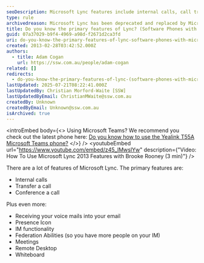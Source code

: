 ```yaml
---
seoDescription: Microsoft Lync features include internal calls, call transfer, conference calling and more, with presence icons, IM functionality, federation abilities, meetings, remote desktop and whiteboard capabilities.
type: rule
archivedreason: Microsoft Lync has been deprecated and replaced by Microsoft Teams, which offers enhanced features and functionality. See https://www.ssw.com.au/rules/rules-to-better-microsoft-teams/
title: Do you know the primary features of Lync? (Software Phones with Microsoft Lync)
guid: 07a37029-b9f4-4969-a98d-f2671d2ca3fd
uri: do-you-know-the-primary-features-of-lync-software-phones-with-microsoft-lync
created: 2013-02-28T03:42:52.000Z
authors:
  - title: Adam Cogan
    url: https://ssw.com.au/people/adam-cogan
related: []
redirects:
  - do-you-know-the-primary-features-of-lync-(software-phones-with-microsoft-lync)
lastUpdated: 2025-07-21T08:22:41.000Z
lastUpdatedBy: Christian Morford-Waite [SSW]
lastUpdatedByEmail: ChristianMWaite@ssw.com.au
createdBy: Unknown
createdByEmail: Unknown@ssw.com.au
isArchived: true
---
```


<introEmbed
  body={<>
Using Microsoft Teams? We recommend you check out the latest phone here: [Do you know how to use the Yealink T55A Microsoft Teams phone?](/do-you-know-how-to-use-the-yealink-t55a-microsoft-teams-phone)
  </>}
/>
<youtubeEmbed url="https://www.youtube.com/embed/z45_IMwslYw" description={"Video: How To Use Microsoft Lync 2013 Features with Brooke Rooney (3 min)"} />

There are a lot of features of Microsoft Lync. The primary features are:

* Internal calls
* Transfer a call
* Conference a call

Plus even more:

* Receiving your voice mails into your email
* Presence Icon
* IM functionality
* Federation Abilities (so you have more people on your IM)
* Meetings
* Remote Desktop
* Whiteboard
